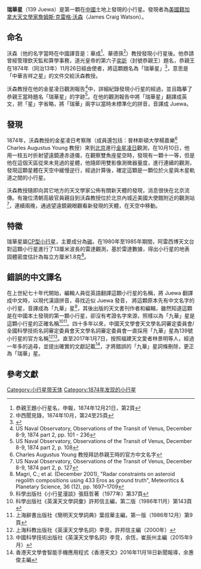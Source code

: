 {{Infobox Planet |
| name=139 Juewa 瑞華星
| background = #FFFFC0
| chinesename=瑞華星
| discoverer=[[詹姆斯·克雷格·沃森|詹姆斯·克雷格·沃森]]
| discovered=1874年10月10日
| designations=
| mp_category=[[小行星帶|小行星帶]]
| epoch=2016年7月31日
| jd=2457600.5
| semimajor=2.78073天文單位
| perihelion=2.29261天文單位
| aphelion=3.26884天文單位
| eccentricity=0.17553 	
| period=1693.7天 (4.64年)
| inclination=10.9127°
| asc_node=1.83417°
| arg_peri=165.566°
| mean_anomaly=60.2817°
| avg_speed=17.72 千米/秒
| dimensions=156.60 ±2.8 千米
161.43 ±7.38 千米
| mass={{val|5.54|e=18|u=千克|2.20}}
| density=2.51 ±1.05 克/立方厘米
| gravity=0.0438 米/秒²
| escape_velocity=0.0828 千米/秒
| rotation=20.991小時 (0.8745 天)
| spectral_type=[[CP型小行星|CP型小行星]]
| abs_magnitude=7.78
| albedo=0.0557 ±0.002
| temperature=167K}}

'''瑞華星'''（139 Juewa）是第一顆在[[中國|中國]]土地上發現的小行星。發現者為[[美國籍|美國籍]][[加拿大|加拿大]][[天文學家|天文學家]][[詹姆斯·克雷格·沃森|詹姆斯·克雷格·沃森]]（James Craig Watson）。

== 命名 ==
沃森（他的名字當時在中國譯音是：華成<ref>恭親王題小行星名，申報，1874年12月21日，第2頁</ref>、華德孫<ref>中西聞見錄，1874年10月，第24至25頁</ref>）教授發現小行星後。他恭請曾經管理欽天監和算學事務，道光皇帝的第六子[[奕訢|奕訢]]（封號恭親王）題名，恭親王在1874年（同治13年）11月26日經由使者，將這顆題名為「瑞華星」<ref>{{cite news|title=恭親王題小行星名|publisher=[[申報|申報]]|date=1874-12-21|pages=2}}</ref>，意思是「中華吉祥之星」的文件交給沃森教授。

沃森教授在他的金星凌日觀測報告<ref>US Naval Observatory, Observations of the Transit of Venus, December 8-9, 1874 part 2, pp. 101 - 236 </ref>中，詳細紀錄發現小行星的經過，並且臨摹了恭親王當時題名「瑞華星」的字跡<ref>US Naval Observatory, Observations of the Transit of Venus, December 8-9, 1874 part 2, p. 108 </ref>。在他的觀測報告中將「瑞華星」翻譯成英文，把「星」字省略，將「瑞華」兩字以當時未標準化的拼音，音譯成 Juewa。

== 發現 ==
1874年，沃森教授的金星凌日考察隊（成員還包括：普林斯頓大學楊嘉樂<ref>Charles Augustus Young 教授拜訪恭親王時的官方中文名字</ref> Charles Augustus Young 教授）來到[[北京|北京]]進行[[金星凌日|金星凌日]]觀測，在10月10日，他用一枝五吋折射望遠鏡連赤道儀，在觀察雙魚座星空時，發現有一顆十一等，但是他在這個天區從來未見過的星體，他隨即用雙影像測微器量度，進行連續的觀測，發現這顆星體在天空中緩慢逆行，經過計算後，確定這顆是一顆位於火星與木星軌道之間的小行星。

沃森教授隨即向其它地方的天文學家公佈有關新天體的發現，消息很快在北京流傳。有幾位清朝高級官員親自到沃森教授位於北京內城近美國大使館附近的觀測站<ref>US Naval Observatory, Observations of the Transit of Venus, December 8-9, 1874 part 2, p. 127 </ref>，連續兩晚，通過望遠鏡親眼觀看新發現的天體，在天空中移動。

== 特徵 ==
瑞華星屬[[CP型小行星|CP型小行星]]，主要成分為[[碳|碳]]。在1980年至1985年期間，阿雷西博天文台對這顆小行星進行了13厘米波長的雷達觀測，基於雷達數據，得出小行星的地表固體密度估計為每立方厘米1.8克<ref>Magri, C.; et al. (December 2001), "Radar constraints on asteroid regolith compositions using 433 Eros as ground truth", Meteoritics & Planetary Science, 36 (12), pp. 1697–1709</ref>。

== 錯誤的中文譯名 ==
在上世紀七十年代開始，編輯人員從英語翻譯這顆小行星的名稱，將 Juewa 翻譯成中文時，以現代漢語拼音，尋找近似 Juewa 發音， 將這顆原本先有中文名字的小行星，音譯成為「九華」星<ref>科學出版社《小行星漫談》張鈺哲著（1977年）第37頁</ref>，其後出版的天文書刊作者和編輯，雖然知道這顆是在中國本土發現的第一顆小行星，卻沒有考證名字來源，照樣以為「九華」星是這顆小行星的正確名稱<ref>科學出版社《英漢天文學詞彙》許邦信主編，第二版（1986年11月）第143頁</ref><ref>上海辭書出版社《簡明天文學詞典》葉叔華主編，第一版（1986年12月）第9頁</ref>。四十多年以來，中國天文學會天文學名詞審定委員會/全國科學技術名詞審定委員會天文學名詞審定委員會一直採用「九華」星為139號小行星的官方名稱<ref>上海科教出版社《英漢天文學名詞》李竞，許邦信主編（2000年）</ref><ref>中國科學技術出版社《英漢天文學名詞》李竞，余恆，崔辰州主編（2015年9月）</ref>。直至2017年1月7日，按照福建天文愛者林景明等人，經過一年多的追尋，並提出確實的文獻記載<ref>香港天文學會智能手機應用程式《香港天文》2016年11月18日新聞報導，余惠俊主編</ref>，才將錯誤的「九華」星詞條刪除，更正為「瑞華」星。

== 參考文獻 ==
[[Category:小行星带天体|Category:小行星带天体]]
[[Category:1874年发现的小行星|Category:1874年发现的小行星]]